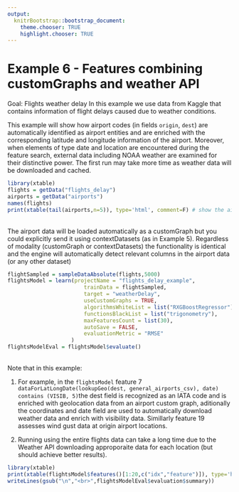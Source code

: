 ```yaml
---
output:
  knitrBootstrap::bootstrap_document:
    theme.chooser: TRUE
    highlight.chooser: TRUE
---
```


<!--
%\VignetteEngine{knitr::rmarkdown}
%\VignetteIndexEntry{Example 6}
%\VignetteDepends{xtable}
-->

# Example 6 - Features combining customGraphs and weather API #
Goal: Flights weather delay
In this example we use data from Kaggle that contains information of flight delays caused due to weather conditions.

This example will show how airport codes (in fields `origin`, `dest`) are automatically identified as airport entities and are enriched with the corresponding latitude and longitude information of the airport.
Moreover, when elements of type date and location are encountered during the feature search, external data including NOAA weather are examined for their distinctive power.
The first run may take more time as weather data will be downloaded and cached. 
<br>
```r
library(xtable)
flights = getData("flights_delay")
airports = getData("airports")
names(flights)
print(xtable(tail(airports,n=5)), type='html', comment=F) # show the airport database
```
<br>
The airport data will be loaded automatically as a customGraph but you could explicitly send it using contextDatasets (as in Example 5). Regardless of modality (customGraph or contextDatasets) the functionality is identical and the engine will automatically detect relevant columns in the airport data (or any other dataset)
<br>

```r
flightSampled = sampleDataAbsolute(flights,5000)
flightsModel = learn(projectName = "flights_delay_example",
                        trainData = flightSampled,
                        target = "weatherDelay",
                        useCustomGraphs = TRUE, 
                        algorithmsWhiteList = list("RXGBoostRegressor"),
                        functionsBlackList = list("trigonometry"),
                        maxFeaturesCount = list(30),
                        autoSave = FALSE,
                        evaluationMetric = "RMSE"
                    )
flightsModelEval = flightsModel$evaluate()
```
<br>
Note that in this example:

1. For example, in the `flightsModel` feature 7 `dataForLatLongDate(lookupGeo(dest, general_airports_csv), date) contains (VISIB, 5)`the dest field is recognized as an IATA code and is enriched with geolocation data from an airport custom graph, aditionally the coordinates and date field are used to automatically download weather data and enrich with visibility data. Simillarly feature 19 assesses wind gust data at origin airport locations.

2. Running using the entire flights data can take a long time due to the Weather API downloading approporaite data for each location (but should achieve better results).
<br>

```r
library(xtable)
print(xtable(flightsModel$features()[1:20,c("idx","feature")]), type='html', comment=F) 
writeLines(gsub("\n","<br>",flightsModelEval$evaluation$summary))
```
